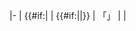 |-
| {{#if:{{{file|}}}|'''{{Audio|file={{{file}}}.ogg}}'''
| {{#if:{{{source|}}}|'''{{{source}}}'''|{{{furniture|-}}}}}
| 「{{{ja|-}}}」
| ''{{{ro|-}}}''
| {{{en|-}}}